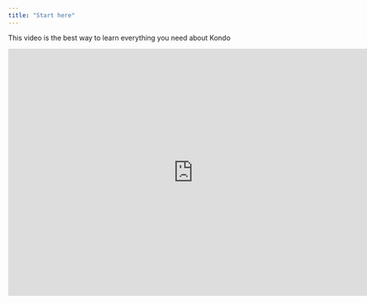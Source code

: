 ```yaml
---
title: "Start here"
---
```


This video is the best way to learn everything you need about Kondo

<iframe width="753" height="505" src="https://www.youtube.com/embed/pwrqKAd6gRc?si=441ZC21Y21IrMkah" title="YouTube video player" frameborder="0" allow="accelerometer; autoplay; clipboard-write; encrypted-media; gyroscope; picture-in-picture; web-share" referrerpolicy="strict-origin-when-cross-origin" allowfullscreen />

### Detailed Guides

For more in-depth explanations and frequently asked questions about how things work in Kondo, check out the rest of the docs here

<CardGroup cols={4}>
  <Card title="Access" icon="lock" color="black" href="/share-access">
    Managing and sharing access to your Kondo account
  </Card>

  <Card title="Archiving" icon="box-archive" color="black" href="/archive">
    Shelf away DMs you're done and get your inbox to zero
  </Card>

  <Card title="Reminders" icon="alarm-clock" color="black" href="/essentials/code">
    Bring important DMs back to the top when you want them to
  </Card>

  <Card title="Labelling" icon="tag" color="black" href="/label-icons">
    Organize DMs  with labels, or turn Kondo into a mini-CRM
  </Card>

  <Card title="Messaging" icon="comment" color="black" href="/essentials/reusable-snippets">
    Add templates to your docs to make them more reusable.
  </Card>

  <Card title="Integrations" icon="plug" color="black" href="/webhooks">
    Hook Kondo up with other tools for analytics and reporting
  </Card>

  <Card title="Billing" icon="money-check-dollar" color="black" />

  <Card title="Shortcuts" icon="keyboard" />
</CardGroup>